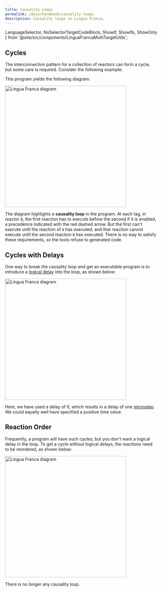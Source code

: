 ```yaml
---
title: Causality Loops
permalink: /docs/handbook/causality-loops
description: Causality loops in Lingua Franca.
---
```


  LanguageSelector,
  NoSelectorTargetCodeBlock,
  ShowIf, ShowIfs, ShowOnly
} from '@site/src/components/LinguaFrancaMultiTargetUtils';

<LanguageSelector c cpp py rs ts />

## Cycles

The interconnection pattern for a collection of reactors can form a cycle, but some care is required. Consider the following example:


<NoSelectorTargetCodeBlock c={C_Cycle} cpp={Cpp_Cycle} py={Py_Cycle} rs={Rs_Cycle} ts={TS_Cycle} lf />

This program yields the following diagram:

<img alt="Lingua Franca diagram" src="./../assets/images/diagrams/Cycle.svg" width="400"/>

The diagram highlights a **causality loop** in the program. At each tag, in reactor `B`, the first reaction has to execute before the second if it is enabled, a precedence indicated with the red dashed arrow. But the first can't execute until the reaction of `A` has executed, and that reaction cannot execute until the second reaction `B` has executed. There is no way to satisfy these requirements, so the tools refuse to generated code.

## Cycles with Delays

One way to break the causality loop and get an executable program is to introduce a [logical delay](<../writing-reactors/Composing Reactors.mdx#connections-with-logical-delays>) into the loop, as shown below:


<NoSelectorTargetCodeBlock c={C_CycleWithDelay} cpp={Cpp_CycleWithDelay} py={Py_CycleWithDelay} rs={Rs_CycleWithDelay} ts={TS_CycleWithDelay} lf />

<img alt="Lingua Franca diagram" src="./../assets/images/diagrams/CycleWithDelay.svg" width="400"/>

Here, we have used a delay of 0, which results in a delay of one [microstep](<../writing-reactors/Superdense Time.mdx>). We could equally well have specified a positive time value.

## Reaction Order

Frequently, a program will have such cycles, but you don't want a logical delay in the loop. To get a cycle without logical delays, the reactions need to be reordered, as shown below:


<NoSelectorTargetCodeBlock c={C_CycleReordered} cpp={Cpp_CycleReordered} py={Py_CycleReordered} rs={Rs_CycleReordered} ts={TS_CycleReordered} lf />

<img alt="Lingua Franca diagram" src="./../assets/images/diagrams/CycleReordered.svg" width="400"/>

There is no longer any causality loop.
